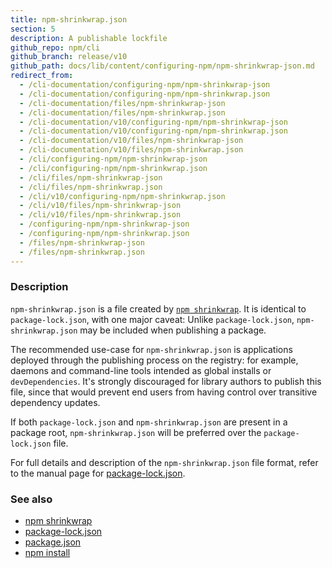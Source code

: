 ```yaml
---
title: npm-shrinkwrap.json
section: 5
description: A publishable lockfile
github_repo: npm/cli
github_branch: release/v10
github_path: docs/lib/content/configuring-npm/npm-shrinkwrap-json.md
redirect_from:
  - /cli-documentation/configuring-npm/npm-shrinkwrap-json
  - /cli-documentation/configuring-npm/npm-shrinkwrap.json
  - /cli-documentation/files/npm-shrinkwrap-json
  - /cli-documentation/files/npm-shrinkwrap.json
  - /cli-documentation/v10/configuring-npm/npm-shrinkwrap-json
  - /cli-documentation/v10/configuring-npm/npm-shrinkwrap.json
  - /cli-documentation/v10/files/npm-shrinkwrap-json
  - /cli-documentation/v10/files/npm-shrinkwrap.json
  - /cli/configuring-npm/npm-shrinkwrap-json
  - /cli/configuring-npm/npm-shrinkwrap.json
  - /cli/files/npm-shrinkwrap-json
  - /cli/files/npm-shrinkwrap.json
  - /cli/v10/configuring-npm/npm-shrinkwrap.json
  - /cli/v10/files/npm-shrinkwrap-json
  - /cli/v10/files/npm-shrinkwrap.json
  - /configuring-npm/npm-shrinkwrap-json
  - /configuring-npm/npm-shrinkwrap.json
  - /files/npm-shrinkwrap-json
  - /files/npm-shrinkwrap.json
---
```


### Description

`npm-shrinkwrap.json` is a file created by [`npm shrinkwrap`](/cli/v10/commands/npm-shrinkwrap). It is identical to `package-lock.json`, with one major caveat: Unlike `package-lock.json`, `npm-shrinkwrap.json` may be included when publishing a package.

The recommended use-case for `npm-shrinkwrap.json` is applications deployed through the publishing process on the registry: for example, daemons and command-line tools intended as global installs or `devDependencies`. It's strongly discouraged for library authors to publish this file, since that would prevent end users from having control over transitive dependency updates.

If both `package-lock.json` and `npm-shrinkwrap.json` are present in a package root, `npm-shrinkwrap.json` will be preferred over the `package-lock.json` file.

For full details and description of the `npm-shrinkwrap.json` file format, refer to the manual page for [package-lock.json](/cli/v10/configuring-npm/package-lock-json).

### See also

- [npm shrinkwrap](/cli/v10/commands/npm-shrinkwrap)
- [package-lock.json](/cli/v10/configuring-npm/package-lock-json)
- [package.json](/cli/v10/configuring-npm/package-json)
- [npm install](/cli/v10/commands/npm-install)
